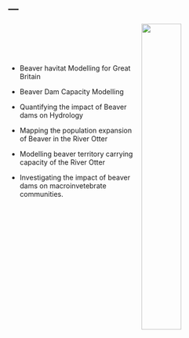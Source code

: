 ---
---

<link rel="stylesheet" href="styles.css" type="text/css">

<img src="images/territories_v3.jpg" style="width:40%;  margin-right: 30px" align="right">

\
\
\
\

* Beaver havitat Modelling for Great Britain

* Beaver Dam Capacity Modelling

* Quantifying the impact of Beaver dams on Hydrology

* Mapping the population expansion of Beaver in the River Otter

* Modelling beaver territory carrying capacity of the River Otter

* Investigating the impact of beaver dams on macroinvetebrate communities.